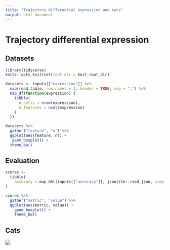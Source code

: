```yaml
---
title: "Trajectory differential expression and cats"
output: html_document
---
```


# Trajectory differential expression {.tabset}

## Datasets
```r
library(tidyverse)
knitr::opts_knit$set(root.dir = knit_root_dir)
```

```r
datasets <- inputs[["expression"]] %>% 
  map(read.table, row.names = 1, header = TRUE, sep = ",") %>% 
  map_df(function(expression) {
    tibble(
      n_cells = nrow(expression),
      n_features = ncol(expression)
    )
  })
```

```r
datasets %>% 
  gather("feature", "n") %>% 
  ggplot(aes(feature, n)) +
   geom_boxplot() +
  theme_bw()
```

## Evaluation

```r
scores <- 
  tibble(
    accuracy = map_dbl(inputs[["accuracy"]], jsonlite::read_json, simplifyVector = TRUE)
)

scores %>% 
  gather("metric", "value") %>% 
  ggplot(aes(metric, value)) +
    geom_boxplot() +
    theme_bw()
```

## Cats 

![](https://images.pexels.com/photos/104827/cat-pet-animal-domestic-104827.jpeg?auto=compress&cs=tinysrgb&h=350)

